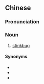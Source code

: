 ==Chinese==
{{zh-forms|s=放屁虫|type=21}}

===Pronunciation===
{{zh-pron
|m=fàngpìchóng
|cat=n
}}

===Noun===
{{zh-noun}}

# [[stinkbug]]

====Synonyms====
* {{zh-l|臭大姐}}
* {{zh-l|蝽}}
* {{zh-l|椿象}}